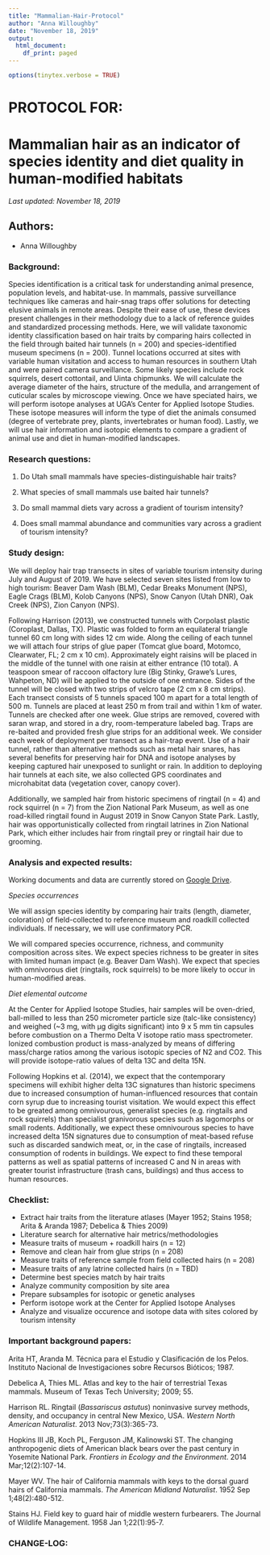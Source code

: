 ```yaml
---
title: "Mammalian-Hair-Protocol"
author: "Anna Willoughby"
date: "November 18, 2019"
output:
  html_document:
    df_print: paged
---
```

```r
options(tinytex.verbose = TRUE)

```

# PROTOCOL FOR: 
# Mammalian hair as an indicator of species identity and diet quality in human-modified habitats

_Last updated: November 18, 2019_

## Authors: 

* Anna Willoughby

### Background: 

Species identification is a critical task for understanding animal presence, population levels, and habitat-use. In mammals, passive surveillance techniques like cameras and hair-snag traps offer solutions for detecting elusive animals in remote areas. Despite their ease of use, these devices present challenges in their methodology due to a lack of reference guides and standardized processing methods. Here, we will validate taxonomic identity classification based on hair traits by comparing hairs collected in the field through baited hair tunnels (n = 200) and species-identified museum specimens (n = 200). Tunnel locations occurred at sites with variable human visitation and access to human resources in southern Utah and were paired camera surveillance. Some likely species include rock squirrels, desert cottontail, and Uinta chipmunks. We will calculate the average diameter of the hairs, structure of the medulla, and arrangement of cuticular scales by microscope viewing. Once we have speciated hairs, we will perform isotope analyses at UGA’s Center for Applied Isotope Studies. These isotope measures will inform the type of diet the animals consumed (degree of vertebrate prey, plants, invertebrates or human food). Lastly, we will use hair information and isotopic elements to compare a gradient of animal use and diet in human-modified landscapes.

### Research questions:
1. Do Utah small mammals have species-distinguishable hair traits?

2. What species of small mammals use baited hair tunnels?

3. Do small mammal diets vary across a gradient of tourism intensity? 

4. Does small mammal abundance and communities vary across a gradient of tourism intensity?

### Study design: 
We will deploy hair trap transects in sites of variable tourism intensity during July and August of 2019. We have selected seven sites listed from low to high tourism: Beaver Dam Wash (BLM), Cedar Breaks Monument (NPS), Eagle Crags (BLM), Kolob Canyons (NPS), Snow Canyon (Utah DNR), Oak Creek (NPS), Zion Canyon (NPS). 

Following Harrison (2013), we constructed tunnels with Corpolast plastic (Coroplast, Dallas, TX). Plastic was folded to form an equilateral triangle tunnel 60 cm long with sides 12 cm wide. Along the ceiling of each tunnel we will attach four strips of glue paper (Tomcat glue board, Motomco, Clearwater, FL; 2 cm x 10 cm). Approximately eight raisins will be placed in the middle of the tunnel with one raisin at either entrance (10 total). A teaspoon smear of raccoon olfactory lure (Big Stinky, Grawe's Lures, Wahpeton, ND) will be applied to the outside of one entrance. Sides of the tunnel will be closed with two strips of velcro tape (2 cm x 8 cm strips).  Each transect consists of 5 tunnels spaced 100 m apart for a total length of 500 m. Tunnels are placed at least 250 m from trail and within 1 km of water. Tunnels are checked after one week. Glue strips are removed, covered with saran wrap, and stored in a dry, room-temperature labeled bag. Traps are re-baited and provided fresh glue strips for an additional week. We consider each week of deployment per transect as a hair-trap event. Use of a hair tunnel, rather than alternative methods such as metal hair snares, has several benefits for preserving hair for DNA and isotope analyses by keeping captured hair unexposed to sunlight or rain. In addition to deploying hair tunnels at each site, we also collected GPS coordinates and microhabitat data (vegetation cover, canopy cover). 

Additionally, we sampled hair from historic specimens of ringtail (n = 4) and rock squirrel (n = 7) from the Zion National Park Museum, as well as one road-killed ringtail found in August 2019 in Snow Canyon State Park. Lastly, hair was opportunistically collected from ringtail latrines in Zion National Park, which either includes hair from ringtail prey or ringtail hair due to grooming. 

### Analysis and expected results: 

Working documents and data are currently stored on [Google Drive](https://drive.google.com/open?id=1xpGG_qLciDeOMZSpf2elKqzLclJl59lI).

*Species occurrences* 

We will assign species identity by comparing hair traits (length, diameter, coloration) of field-collected to reference museum and roadkill collected individuals. If necessary, we will use confirmatory PCR. 

We will compared species occurrence, richness, and community composition across sites. We expect species richness to be greater in sites with limited human impact (e.g. Beaver Dam Wash). We expect that species with omnivorous diet (ringtails, rock squirrels) to be more likely to occur in human-modified areas. 

*Diet elemental outcome*

At the Center for Applied Isotope Studies, hair samples will be oven-dried, ball-milled to less than 250 micrometer particle size (talc-like consistency) and weighed (~3 mg, with μg digits significant) into 9 x 5 mm tin capsules before combustion on a Thermo Delta V isotope ratio mass spectrometer. Ionized combustion product is mass-analyzed by means of differing mass/charge ratios among the various isotopic species of N2 and CO2. This will provide isotope-ratio values of delta 13C and delta 15N. 

Following Hopkins et al. (2014), we expect that the contemporary specimens will exhibit higher delta 13C signatures than historic specimens due to increased consumption of human-influenced resources that contain corn syrup due to increasing tourist visitation. We would expect this effect to be greated among omnivourous, generalist species (e.g. ringtails and rock squirrels) than specialist granivorous species such as lagomorphs or small rodents. Additionally, we expect these omnivourous species to have increased delta 15N signatures due to consumption of meat-based refuse such as discarded sandwich meat, or, in the case of ringtails, increased consumption of rodents in buildings. We expect to find these temporal patterns as well as spatial patterns of increased C and N in areas with greater tourist infrastructure (trash cans, buildings) and thus access to human resources.


### Checklist: 
- Extract hair traits from the literature atlases (Mayer 1952; Stains 1958; Arita & Aranda 1987; Debelica & Thies 2009)
- Literature search for alternative hair metrics/methodologies
- Measure traits of museum + roadkill hairs (n = 12)
- Remove and clean hair from glue strips (n = 208)
- Measure traits of reference sample from field collected hairs (n = 208)
- Measure traits of any latrine collected hairs (n = TBD)
- Determine best species match by hair traits
- Analyze community composition by site area
- Prepare subsamples for isotopic or genetic analyses
- Perform isotope work at the Center for Applied Isotope Analyses
- Analyze and visualize occurence and isotope data with sites colored by tourism intensity

### Important background papers: 
Arita HT, Aranda M. Técnica para el Estudio y Clasificación de los Pelos. Instituto Nacional de Investigaciones sobre Recursos Bióticos; 1987.

Debelica A, Thies ML. Atlas and key to the hair of terrestrial Texas mammals. Museum of Texas Tech University; 2009; 55.

Harrison RL. Ringtail (*Bassariscus astutus*) noninvasive survey methods, density, and occupancy in central New Mexico, USA. *Western North American Naturalist*. 2013 Nov;73(3):365-73.

Hopkins III JB, Koch PL, Ferguson JM, Kalinowski ST. The changing anthropogenic diets of American black bears over the past century in Yosemite National Park. *Frontiers in Ecology and the Environment*. 2014 Mar;12(2):107-14.

Mayer WV. The hair of California mammals with keys to the dorsal guard hairs of California mammals. *The American Midland Naturalist*. 1952 Sep 1;48(2):480-512.

Stains HJ. Field key to guard hair of middle western furbearers. The Journal of Wildlife Management. 1958 Jan 1;22(1):95-7.

### CHANGE-LOG:
